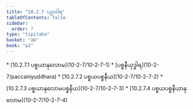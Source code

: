 ```yaml
---
title: "10.2.7 ပဉှာဝါရ"
tableOfContents: false
sidebar:
  order: 7
type: "tipitaka"
basket: "ab"
book: "p2"
---
```



<DynamicBreadcrumb />



<TableOfContents book="p2" section="10.2.7">
* [10.2.7.1 ပစ္စယာနုလောမ](10-2-7/10-2-7-1)
* [ပစ္စနီယုဒ္ဓါရ](10-2-7/paccaniyuddhara)
* [10.2.7.2 ပစ္စယပစ္စနီယ](10-2-7/10-2-7-2)
* [10.2.7.3 ပစ္စယာနုလောမပစ္စနီယ](10-2-7/10-2-7-3)
* [10.2.7.4 ပစ္စယပစ္စနီယာနုလောမ](10-2-7/10-2-7-4)
</TableOfContents>